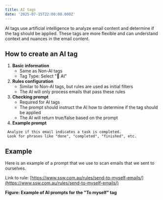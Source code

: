```yaml
---
title: AI tags
date: '2025-07-15T22:00:00.000Z'
---
```


AI tags use artificial intelligence to analyze email content and determine if the tag should be applied. These tags are more flexible and can understand context and nuances in the email content.

## How to create an AI tag

1. **Basic information**
   * Same as Non-AI tags
   * Tag Type: Select "🤖 AI"
2. **Rules configuration**
   * Similar to Non-AI tags, but rules are used as initial filters
   * The AI will only process emails that pass these rules
3. **Checking prompt**
   * Required for AI tags
   * The prompt should instruct the AI how to determine if the tag should be applied
   * The AI will return true/false based on the prompt
4. **Example prompt**

```
 Analyze if this email indicates a task is completed.
 Look for phrases like "done", "completed", "finished", etc.
```

## Example

Here is an example of a prompt that we use to scan emails that we sent to ourselves.

Link to rule: [https://www.ssw.com.au/rules/send-to-myself-emails/](https://www.ssw.com.au/rules/send-to-myself-emails/)

**Figure: Example of AI prompts for the "To myself" tag**
